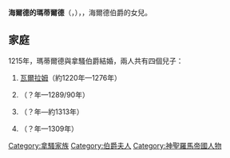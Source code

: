 {{Multiple issues|
{{Expand language|1=en|time=2021-03-05T03:50:06+00:00}}
{{Unreferenced|time=2021-03-05T03:50:06+00:00}}
}}
'''海爾德的瑪蒂爾德'''（{{lang-nl|Machteld van Gelre}}，{{bd|？年||1247年}}），{{le|拿騷伯爵夫人|List of Nassau consorts}}，海爾德伯爵{{le|鄂圖一世 (海爾德)|Otto I, Count of Guelders|鄂圖一世}}的女兒。

== 家庭 ==
1215年，瑪蒂爾德與拿騷伯爵{{le|海因里希二世 (拿騷)|Henry II, Count of Nassau|海因里希二世}}結婚，兩人共有四個兒子：
# [[瓦爾拉姆二世_(拿騷)|瓦爾拉姆]]（約1220年—1276年）
# {{le|鄂圖一世 (拿騷)|Otto I, Count of Nassau|鄂圖一世}}（？年—1289/90年）
# {{le|拿騷的格哈德|Gerhard of Nassau|格哈德}}（？年—約1313年）
# {{le|揚一世 (烏特勒支)|John I, Bishop-Elect of Utrecht|揚一世}}（？年—1309年）

[[Category:拿騷家族|Category:拿騷家族]]
[[Category:伯爵夫人|Category:伯爵夫人]]
[[Category:神聖羅馬帝國人物|Category:神聖羅馬帝國人物]]